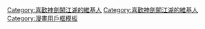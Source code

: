 {{Userbox
|border-c = #000000
|border-s = 1
|id-c     = #ffffff
|id-s     = 15
|id-fc    = #FF0000
|info-c   = #000000
|info-s   = 10
|info-fc  = #FFFFFF
|id       = <b>{{lang|ja|剣心}}</b>
|info     = 這個用戶是'''[[神劍闖江湖|<span style="color:#FFFFFF;">飛天御劍流</span>]]'''的第十五代傳人。
}}
<includeonly>[[Category:喜歡神劍闖江湖的維基人]]</includeonly>
<noinclude>
[[Category:喜歡神劍闖江湖的維基人]]
[[Category:漫畫用戶框模板]]
</noinclude>